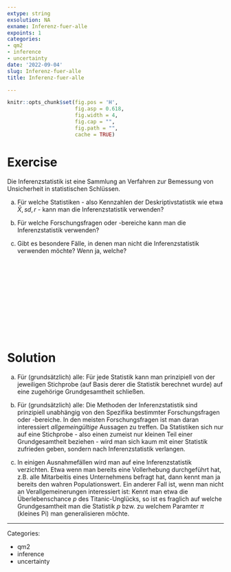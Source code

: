 ```yaml
---
extype: string
exsolution: NA
exname: Inferenz-fuer-alle
expoints: 1
categories:
- qm2
- inference
- uncertainty
date: '2022-09-04'
slug: Inferenz-fuer-alle
title: Inferenz-fuer-alle

---
```





```r
knitr::opts_chunk$set(fig.pos = 'H',
                      fig.asp = 0.618,
                      fig.width = 4,
                      fig.cap = "", 
                      fig.path = "",
                      cache = TRUE)
```









# Exercise

Die Inferenzstatistik ist eine Sammlung an Verfahren zur Bemessung von Unsicherheit in statistischen Schlüssen.

a) Für welche Statistiken - also Kennzahlen der Deskriptivstatistik wie etwa $\bar{X}, sd, r$ - kann man die Inferenzstatistik verwenden?

b) Für welche Forschungsfragen oder -bereiche kann man die Inferenzstatistik verwenden?

c) Gibt es besondere Fälle, in denen man nicht die Inferenzstatistik verwenden möchte? Wenn ja, welche?



</br>
</br>
</br>
</br>
</br>
</br>
</br>
</br>
</br>
</br>

# Solution

a) Für (grundsätzlich) alle: Für jede Statistik kann man prinzipiell von der jeweiligen Stichprobe (auf Basis derer die Statistik berechnet wurde) auf eine zugehörige Grundgesamtheit schließen.

b) Für (grundsätzlich) alle: Die Methoden der Inferenzstatistik sind prinzipiell unabhängig von den Spezifika bestimmter Forschungsfragen oder -bereiche. In den meisten Forschungsfragen ist man daran interessiert *allgemeingültige* Aussagen zu treffen. Da Statistiken sich nur auf eine Stichprobe - also einen zumeist nur kleinen Teil einer Grundgesamtheit beziehen - wird man sich kaum mit einer Statistik zufrieden geben, sondern nach Inferenzstatistik verlangen. 

c) In einigen Ausnahmefällen wird man auf eine Inferenzstatistik verzichten. Etwa wenn man bereits eine Vollerhebung durchgeführt hat, z.B. alle Mitarbeitis eines Unternehmens befragt hat, dann kennt man ja bereits den wahren Populationswert. Ein anderer Fall ist, wenn man nicht an Verallgemeinerungen interessiert ist: Kennt man etwa die Überlebenschance $p$ des Titanic-Unglücks, so ist es fraglich auf welche Grundgesamtheit man die Statistik $p$ bzw. zu welchem Paramter $\pi$ (kleines Pi) man generalisieren möchte.




---

Categories: 

- qm2
- inference
- uncertainty

